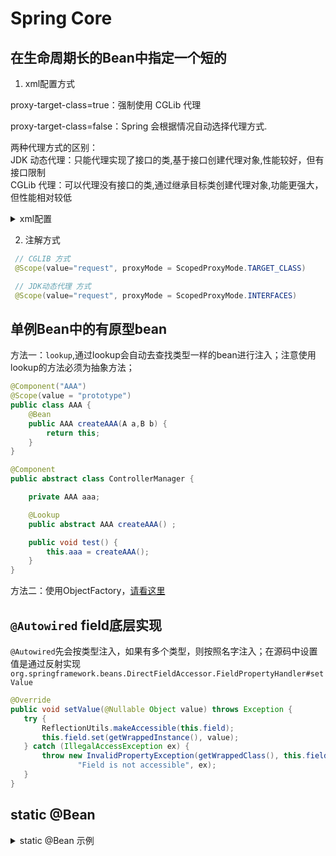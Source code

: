 # Spring Core

## 在生命周期长的Bean中指定一个短的

 1. xml配置方式

proxy-target-class=true：强制使用 CGLib 代理

proxy-target-class=false：Spring 会根据情况自动选择代理方式.


<MyHighlight color="yellow">两种代理方式的区别：</MyHighlight><br/>
<MyHighlight color="yellow">JDK 动态代理：只能代理实现了接口的类,基于接口创建代理对象,性能较好，但有接口限制</MyHighlight><br/>
<MyHighlight color="yellow">CGLib 代理：可以代理没有接口的类,通过继承目标类创建代理对象,功能更强大，但性能相对较低</MyHighlight>

<details>
	<summary>xml配置</summary>

 ```xml
 <!-- DefaultUserPreferences implements the UserPreferences interface -->
 <bean id="userPreferences" class="com.stuff.DefaultUserPreferences" scope="session">
 	<aop:scoped-proxy proxy-target-class="false"/>
 </bean>
 <bean id="userManager" class="com.stuff.UserManager">
 	<property name="userPreferences" ref="userPreferences"/>
 </bean>
 ```

</details>



2. 注解方式

```java
 // CGLIB 方式
 @Scope(value="request", proxyMode = ScopedProxyMode.TARGET_CLASS)

 // JDK动态代理 方式
 @Scope(value="request", proxyMode = ScopedProxyMode.INTERFACES)
```

 ## 单例Bean中的有原型bean

 方法一：`lookup`,通过lookup会自动去查找类型一样的bean进行注入；注意使用lookup的方法必须为抽象方法；

 ```java
 @Component("AAA")
 @Scope(value = "prototype")
 public class AAA {
     @Bean
     public AAA createAAA(A a,B b) {
         return this;
     }
 }
 
 @Component
 public abstract class ControllerManager {
 
     private AAA aaa;
 
     @Lookup
     public abstract AAA createAAA() ;
 
     public void test() {
         this.aaa = createAAA();
     }
 }
 ```

 方法二：使用ObjectFactory，[请看这里](https://halcyon666.github.io/summary/Java/Spring/IoC%20Inject2/#通过objectfactory)

 ## `@Autowired` field底层实现

 `@Autowired`先会按类型注入，如果有多个类型，则按照名字注入；在源码中设置值是通过反射实现`org.springframework.beans.DirectFieldAccessor.FieldPropertyHandler#setValue`

 ```java
 @Override
 public void setValue(@Nullable Object value) throws Exception {
 	try {
 		ReflectionUtils.makeAccessible(this.field);
 		this.field.set(getWrappedInstance(), value);
 	} catch (IllegalAccessException ex) {
 		throw new InvalidPropertyException(getWrappedClass(), this.field.getName(),
 				"Field is not accessible", ex);
 	}
 }
 ```

 ## static @Bean


<details>
    <summary>static @Bean 示例</summary>
```java
@Configuration
public class InfraConfig {

    @Bean
    public static PropertySourcesPlaceholderConfigurer placeholderConfigurer() {
        return new PropertySourcesPlaceholderConfigurer();
    }

    @Bean
    public static MyService myService(Dependency dep) {
        // 通过方法参数注入
        return new MyService(dep);
    }
}
```
</details>



特点：
- 方法不依赖配置类实例，可以在配置类实例化之前，被调用。
- <MyHighLight color="red">不能使用配置类字段注入</MyHighLight>。
- 默认仍是<MyHighLight color="red">单例</MyHighLight>，Spring会缓存对象，下次获取直接复用。
- 静态方法减少CGLIB开销。
- 只能使用构造方法或者`ApplicationContext.getBean(...)`来获取。

:::tip
适用场景：
早基础设施Bean 如PropetySourcePlaceholerConfigurer<br/>
避免循环依赖<br/>
轻量初始化 不使用CBLIB，不依赖配置类字段
:::

| 特性          | 普通 @Bean          | static @Bean           |
| ----------- | ----------------- | ---------------------- |
| 配置类依赖       | 依赖实例化后的配置类字段      | 不依赖配置类实例               |
| 可用字段注入      | ✅ 可以              | ❌ 不可以                  |
| 调用时机        | 配置类实例化后           | 配置类实例化前                |
| Spring 单例缓存 | ✅ 单例              | ✅ 单例                   |
| 适用场景        | 业务 Bean、普通依赖 Bean | 基础设施 Bean、早期初始化、避免循环依赖 |
| CGLIB 代理开销  | 有                 | 没有                     |



 ## `@Autowired`或者`@Resource`指定实现类

 1. 在某一个子实现类上使用`@Primary`指定要注入的Bean为当前的bean, 以下注入方式二选一

 ```java
 @Primary
 @Component
 public class ProtoBeanImpl implements ProtoBean{
 }
 ```

 ```java
 @Primary
 @Bean
 public ProtoBeanImpl protoBean(){
     return new ProtoBeanImpl();
 }
 ```

 2. 使用`@Qualifier("xxx")`注解 指定要注入的bean的类型

 ```java
 @Qualifier("protoBeanImpl2")
 @Autowired
 private ProtoBean bean;
 ```

 ```java
 @Autowired
 public SingleBean(@Qualifier("protoBeanImpl2") ProtoBean proto) {
     this.protoBeanImpl2 = (ProtoBeanImpl2) proto;
 }
 ```

 3. 使用`@Resource`

 ```java
 @Resource(name="protoBeanImpl2")
 private ProtoBean protoBean;
 // 和下面写法等同，不指定name，默认为变量名
 @Resource
 private ProtoBean protoBeanImpl2;
 ```

## 构造器注入

- using constructor inject,do not need other annotation if all the properties is base type ,using
   `@ConstructorProperties({"xxx","xxx",...})` to inject the value

- if just one constructor here, need' not `@Autowired`

- only one multi-argument constructor can be set `@Autowired(required = true)`

- if one more constructor are annotationed with ` @Autowired(required = false)`
  The constructor with the greatest number of dependencies that can be satisfied
   by matching beans in the Spring container will be chosen

- The `@Autowired`, `@Inject`, `@Value`, and `@Resource` annotations are handled by Spring
  BeanPostProcessor implementations


 ## 使用AspectJ注解进行AOP配置好还是xml

 使用xml配置时，将AOP配置分散了，一部分在xml中，一部分在后台的class类中。不符合DRY原则。

 使用`@AspectJ`，则将整个AOP的配置放在一个配置类中，`@AspectJ`支持额外的实例模型更丰富的组合，是每个切面成为一个模型单元。
 同时，`@AspectJ` 能被 Spring AOP 和AspectJ 解析，你可以使用AspectJ的语法去实现更加复杂的切面逻辑

 ## 闭包 和 回调

 闭包:闭包和匿名函数经常被用作同义词。但严格来说，匿名函数就是字面意义上没有被赋予名称的函数，而闭包则实际上是一个函数的实例，也就是说是存在于内存里的某个结构体。如果从实现上来看的话，匿名函数如果没有捕捉自由变量，那么它其实可以被实现为一个**函数指针**，或者直接内联到调点，如果它捕捉了自由变量那么它将是一个闭包；而闭包则意味着同时包括函数指针和环境两个关键元素。[参考出处][闭包]
 [Closure Sample][闭包]

 ```java
 public interface Adder {
     int add(int x);
 }
 
 public static Adder makeAdder(final int n) {
     return new Adder() {
         public int add(int x) {
             return x + n;
         }
     };
 }
 ```

 回调：在计算机程序设计中，回调函数，或简称回调（Callback 即call then back 被主函数调用运算后会返回主函数），是指通过参数将函数传递到它代码的，某一块可执行代码的引用[参考出处][回调]
 [Callback Sample][Callback Sample] 

 ```java
 class RemoteClass {
 
     private OnChangeListener mOnChangeListener;
 
     void makeSomeChanges() {
         /*
         .. do something here and call callback
         */
         mOnChangeListener.onChanged(this, 1);
     }
 
     public void setOnChangeListener(OnChangeListener listener) {
         mOnChangeListener = listener;
     }
 
     public interface OnChangeListener {
         void onChanged(RemoteClass remoteClass, int test);
     }
 }
 ```

 ```java
 class Test {
 
     public static void main(String[] args) {    
         RemoteClass obj = new RemoteClass();
         obj.setOnChangeListener(demoChanged);
         obj.makeSomeChanges();
     }
 	// this case remind me of spring framework lots of anonymous ObjectFactory call back
     private static RemoteClass.OnChangeListener demoChanged = new RemoteClass.OnChangeListener() {
         @Override
         public void onChanged(RemoteClass remoteClass, int incoming) {
             switch (incoming) {
                 case 1:
                     System.out.println("I will take appropriate action!");
                     break;
                 default:
                     break;
             }
         }
     };
 }
 ```

 ```java
 // callback in springframework 4.3.x 
 // @see org.springframework.beans.factory.support.AbstractBeanFactory#doGetBean
 // Create bean instance.
 if (mbd.isSingleton()) {
 	sharedInstance = getSingleton(beanName, new ObjectFactory<Object>() {
 		@Override
 		public Object getObject() throws BeansException {
 			try {
 				return createBean(beanName, mbd, args);
 			}
 			catch (BeansException ex) {
 				// Explicitly remove instance from singleton cache: It might have been put there
 				// eagerly by the creation process, to allow for circular reference resolution.
 				// Also remove any beans that received a temporary reference to the bean.
 				destroySingleton(beanName);
 				throw ex;
 			}
 		}
 	});
 	bean = getObjectForBeanInstance(sharedInstance, name, beanName, mbd);
 }
 ```

[闭包]: https://zh.wikipedia.org/wiki/%E9%97%AD%E5%8C%85_(%E8%AE%A1%E7%AE%97%E6%9C%BA%E7%A7%91%E5%AD%A6)
[回调]: https://zh.wikipedia.org/wiki/%E5%9B%9E%E8%B0%83%E5%87%BD%E6%95%B0
[Callback Sample]: https://stackoverflow.com/questions/19405421/what-is-a-callback-method-in-java-term-seems-to-be-used-loosely
[Callback Sample]: https://stackoverflow.com/questions/3805474/what-is-a-closure-does-java-have-closures


 ## `@Configurable` `@Configuration`

 `@Configuration` 是配置类

 `@Configurable` 它是一个bean所依赖的Aspect,并且不被Spring管理，但是可以自动注入

 ## Spring Boot自定义一个Event发布

 *本案例使用到了`SpEL`(Spring Express Language)表达式*

 1. 定义自己的事件`MyEvent`


 ```java
 /**
  * @Author: WhaleFall541
  * @Date: 2021/7/12 21:38
  */
 public class MyEvent extends ApplicationEvent {
     private final String address;
     private final String content;
     public MyEvent(Object source, String address, String content) {
         super(source);
         this.address = address;
         this.content = content;
     }
     // getter and setter omit
     @Override
     public String toString() {
         return "MyEvent{" +
                 "address='" + address + '\'' +
                 ", content='" + content + '\'' +
                 '}';
     }
 }
 ```


 2. 自定义事件发布类`MyEventPublish`


 ```java
 /**
  * @Author: WhaleFall541
  * @Date: 2021/7/12 21:41
  */
 @Component
 public class MyEventPublish implements ApplicationEventPublisherAware {
     private ApplicationEventPublisher publisher;
 
     @Override
     public void setApplicationEventPublisher(ApplicationEventPublisher applicationEventPublisher) {
         this.publisher = applicationEventPublisher;
     }
 
     public void publish(String address, String content) {
         if ("aaa".equals(address)) {
             publisher.publishEvent(new MyEvent(this, address, content));
             return;
         }
     }
 }
 ```

 3. 编写事件监听类


 ```java
 /**
  * @Author: WhaleFall541
  * @Date: 2021/7/12 21:38
  */
 @Component
 public class MyListener implements ApplicationEventPublisherAware {
     private Log log = LogFactory.getLog(MyListener.class);
 
     // SpEL #a0 代表第一个入参
     // @EventListener(condition = "#a0.content == 'foo'")
     
     // SpEL #event  代表名称相同的参数
     // @EventListener(condition = "#event.content == 'foo'")
     
     // 如果要表示一个对象要使用@XXX testMethod为容器中bean的名字
     @EventListener(condition = "@testMethod.test().equals(#a0.content)")
     
     // @EventListener({ContextStartedEvent.class, ContextRefreshedEvent.class})
     public void process(MyEvent event) {
         System.err.println("event test is ok " + event);
     }
 }
 ```

 

`TestMethod` 类


```java
 @Component
 public class TestMethod {
     public List<String> test() {
         List<String> al = new ArrayList();
         al.add("foo");
         al.add("fool");
         return al;
     }
 }
```

 4. 测试类

 注意要引入依赖,此处列举`gradle`依赖配置 `testImplementation 'org.springframework.boot:spring-boot-starter-test'`

```java
@SpringBootTest
class Charter1Tests implements ApplicationContextAware {
@Test
 void testApplicationEvent() {
     MyEventPublish bean = context.getBean(MyEventPublish.class);
     bean.publish("aaa", "foo");
 }
}
```



<TailProtocal />
